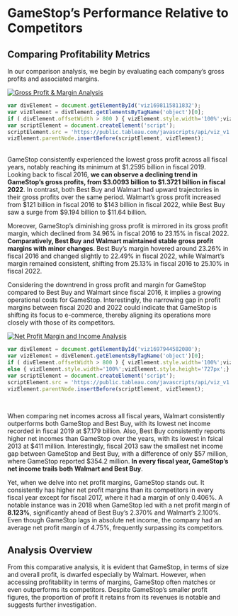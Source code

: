# GameStop's Performance Relative to Competitors{-}
## Comparing Profitability Metrics {-}

In our comparison analysis, we begin by evaluating each company's gross profits and associated margins.

<div class='tableauPlaceholder' id='viz1698115811832' style='position: relative'><noscript><a href='#'><img alt='Gross Profit &amp; Margin Analysis ' src='https:&#47;&#47;public.tableau.com&#47;static&#47;images&#47;st&#47;stock_project&#47;GrossProfitMarginAnalysis&#47;1_rss.png' style='border: none' /></a></noscript><object class='tableauViz'  style='display:none;'><param name='host_url' value='https%3A%2F%2Fpublic.tableau.com%2F' /> <param name='embed_code_version' value='3' /> <param name='site_root' value='' /><param name='name' value='stock_project&#47;GrossProfitMarginAnalysis' /><param name='tabs' value='no' /><param name='toolbar' value='yes' /><param name='static_image' value='https:&#47;&#47;public.tableau.com&#47;static&#47;images&#47;st&#47;stock_project&#47;GrossProfitMarginAnalysis&#47;1.png' /> <param name='animate_transition' value='yes' /><param name='display_static_image' value='yes' /><param name='display_spinner' value='yes' /><param name='display_overlay' value='yes' /><param name='display_count' value='yes' /><param name='language' value='en-US' /><param name='filter' value='publish=yes' /></object></div>                
```js
var divElement = document.getElementById('viz1698115811832');                    
var vizElement = divElement.getElementsByTagName('object')[0];                    
if ( divElement.offsetWidth > 800 ) { vizElement.style.width='100%';vizElement.style.height=(divElement.offsetWidth*0.75)+'px';} else if ( divElement.offsetWidth > 500 ) { vizElement.style.width='100%';vizElement.style.height=(divElement.offsetWidth*0.75)+'px';} else { vizElement.style.width='100%';vizElement.style.height='727px';}                     
var scriptElement = document.createElement('script');                    
scriptElement.src = 'https://public.tableau.com/javascripts/api/viz_v1.js';                    
vizElement.parentNode.insertBefore(scriptElement, vizElement);                
```
\
GameStop consistently experienced the lowest gross profit across all fiscal years, notably reaching its minimum at $1.2595 billion in fiscal 2019. Looking back to fiscal 2016, **we can observe a declining trend in GameStop's gross profits, from $3.0093 billion to $1.3721 billion in fiscal 2022**. In contrast, both Best Buy and Walmart had upward trajectories in their gross profits over the same period. Walmart's gross profit increased from $121 billion in fiscal 2016 to $143 billion in fiscal 2022, while Best Buy saw a surge from $9.194 billion to $11.64 billion.

Moreover, GameStop's diminishing gross profit is mirrored in its gross profit margin, which declined from 34.96% in fiscal 2016 to 23.15% in fiscal 2022. **Comparatively, Best Buy and Walmart maintained stable gross profit margins with minor changes**. Best Buy's margin hovered around 23.26% in fiscal 2016 and changed slightly to 22.49% in fiscal 2022, while Walmart's margin remained consistent, shifting from 25.13% in fiscal 2016 to 25.10% in fiscal 2022.

Considering the downtrend in gross profit and margin for GameStop compared to Best Buy and Walmart since fiscal 2016, it implies a growing operational costs for GameStop. Interestingly, the narrowing gap in profit margins between fiscal 2020 and 2022 could indicate that GameStop is shifting its focus to e-commerce, thereby aligning its operations more closely with those of its competitors. 

<div class='tableauPlaceholder' id='viz1697944582080' style='position: relative'><noscript><a href='#'><img alt='Net Profit Margin and Income Analysis ' src='https:&#47;&#47;public.tableau.com&#47;static&#47;images&#47;st&#47;stock_project&#47;NetProfitMarginandIncomeAnalysis&#47;1_rss.png' style='border: none' /></a></noscript><object class='tableauViz'  style='display:none;'><param name='host_url' value='https%3A%2F%2Fpublic.tableau.com%2F' /> <param name='embed_code_version' value='3' /> <param name='site_root' value='' /><param name='name' value='stock_project&#47;NetProfitMarginandIncomeAnalysis' /><param name='tabs' value='no' /><param name='toolbar' value='yes' /><param name='static_image' value='https:&#47;&#47;public.tableau.com&#47;static&#47;images&#47;st&#47;stock_project&#47;NetProfitMarginandIncomeAnalysis&#47;1.png' /> <param name='animate_transition' value='yes' /><param name='display_static_image' value='yes' /><param name='display_spinner' value='yes' /><param name='display_overlay' value='yes' /><param name='display_count' value='yes' /><param name='language' value='en-US' /><param name='filter' value='publish=yes' /></object></div>        

```js
var divElement = document.getElementById('viz1697944582080');                    
var vizElement = divElement.getElementsByTagName('object')[0];                    
if ( divElement.offsetWidth > 800 ) { vizElement.style.width='100%';vizElement.style.height=(divElement.offsetWidth*0.75)+'px';} else if ( divElement.offsetWidth > 500 ) { vizElement.style.width='100%';vizElement.style.height=(divElement.offsetWidth*0.75)+'px';} 
else { vizElement.style.width='100%';vizElement.style.height='727px';}                     
var scriptElement = document.createElement('script');                    
scriptElement.src = 'https://public.tableau.com/javascripts/api/viz_v1.js';                   
vizElement.parentNode.insertBefore(scriptElement, vizElement);                
```
\

When comparing net incomes across all fiscal years, Walmart consistently outperforms both GameStop and Best Buy, with its lowest net income recorded in fiscal 2019 at $7.179 billion. Also, Best Buy consistently reports higher net incomes than GameStop over the years, with its lowest in fsical 2013 at $411 million. Interestingly, fiscal 2013 saw the smallest net income gap between GameStop and Best Buy, with a difference of only $57 million, where GameStop reported $354.2 million. **In every fiscal year, GameStop's net income trails both Walmart and Best Buy**.

Yet, when we delve into net profit margins, GameStop stands out. It consistently has higher net profit margins than its competitors in every fiscal year except for fiscal 2017, where it had a margin of only 0.406%. A notable instance was in 2018 when GameStop led with a net profit margin of **8.123%**, significantly ahead of Best Buy's 2.370% and Walmart's 2.100%. Even though GameStop lags in absolute net income, the company had an average net profit margin of 4.75%, frequently surpassing its competitors. 

## Analysis Overview {-}

From this comparative analysis, it is evident that GameStop, in terms of size and overall profit, is dwarfed especially by Walmart. However, when accessing profitability in terms of margins, GameStop often matches or even outperforms its competitors. Despite GameStop's smaller profit figures, the proportion of profit it retains from its revenues is notable and suggests further investigation. 




